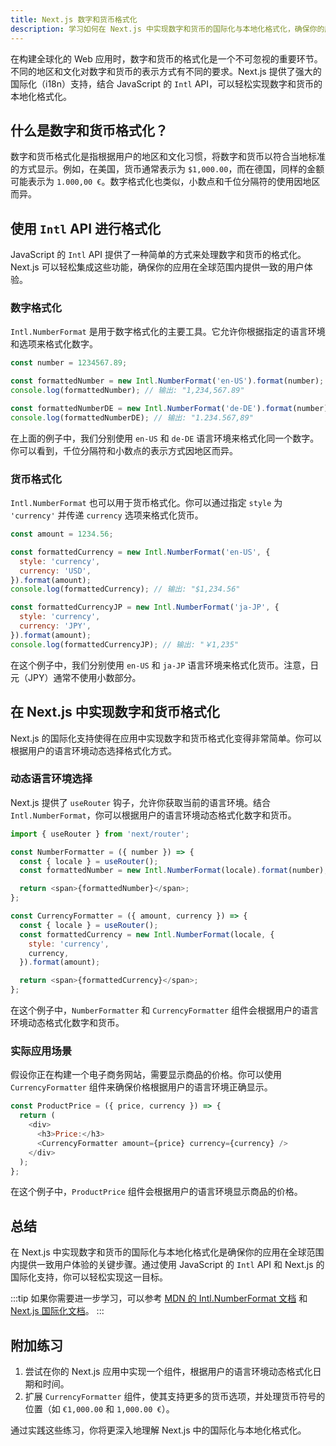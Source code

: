 ```yaml
---
title: Next.js 数字和货币格式化
description: 学习如何在 Next.js 中实现数字和货币的国际化与本地化格式化，确保你的应用在全球范围内提供一致的用户体验。
---
```


在构建全球化的 Web 应用时，数字和货币的格式化是一个不可忽视的重要环节。不同的地区和文化对数字和货币的表示方式有不同的要求。Next.js 提供了强大的国际化（i18n）支持，结合 JavaScript 的 `Intl` API，可以轻松实现数字和货币的本地化格式化。

## 什么是数字和货币格式化？

数字和货币格式化是指根据用户的地区和文化习惯，将数字和货币以符合当地标准的方式显示。例如，在美国，货币通常表示为 `$1,000.00`，而在德国，同样的金额可能表示为 `1.000,00 €`。数字格式化也类似，小数点和千位分隔符的使用因地区而异。

## 使用 `Intl` API 进行格式化

JavaScript 的 `Intl` API 提供了一种简单的方式来处理数字和货币的格式化。Next.js 可以轻松集成这些功能，确保你的应用在全球范围内提供一致的用户体验。

### 数字格式化

`Intl.NumberFormat` 是用于数字格式化的主要工具。它允许你根据指定的语言环境和选项来格式化数字。

```javascript
const number = 1234567.89;

const formattedNumber = new Intl.NumberFormat('en-US').format(number);
console.log(formattedNumber); // 输出: "1,234,567.89"

const formattedNumberDE = new Intl.NumberFormat('de-DE').format(number);
console.log(formattedNumberDE); // 输出: "1.234.567,89"
```

在上面的例子中，我们分别使用 `en-US` 和 `de-DE` 语言环境来格式化同一个数字。你可以看到，千位分隔符和小数点的表示方式因地区而异。

### 货币格式化

`Intl.NumberFormat` 也可以用于货币格式化。你可以通过指定 `style` 为 `'currency'` 并传递 `currency` 选项来格式化货币。

```javascript
const amount = 1234.56;

const formattedCurrency = new Intl.NumberFormat('en-US', {
  style: 'currency',
  currency: 'USD',
}).format(amount);
console.log(formattedCurrency); // 输出: "$1,234.56"

const formattedCurrencyJP = new Intl.NumberFormat('ja-JP', {
  style: 'currency',
  currency: 'JPY',
}).format(amount);
console.log(formattedCurrencyJP); // 输出: "￥1,235"
```

在这个例子中，我们分别使用 `en-US` 和 `ja-JP` 语言环境来格式化货币。注意，日元（JPY）通常不使用小数部分。

## 在 Next.js 中实现数字和货币格式化

Next.js 的国际化支持使得在应用中实现数字和货币格式化变得非常简单。你可以根据用户的语言环境动态选择格式化方式。

### 动态语言环境选择

Next.js 提供了 `useRouter` 钩子，允许你获取当前的语言环境。结合 `Intl.NumberFormat`，你可以根据用户的语言环境动态格式化数字和货币。

```javascript
import { useRouter } from 'next/router';

const NumberFormatter = ({ number }) => {
  const { locale } = useRouter();
  const formattedNumber = new Intl.NumberFormat(locale).format(number);

  return <span>{formattedNumber}</span>;
};

const CurrencyFormatter = ({ amount, currency }) => {
  const { locale } = useRouter();
  const formattedCurrency = new Intl.NumberFormat(locale, {
    style: 'currency',
    currency,
  }).format(amount);

  return <span>{formattedCurrency}</span>;
};
```

在这个例子中，`NumberFormatter` 和 `CurrencyFormatter` 组件会根据用户的语言环境动态格式化数字和货币。

### 实际应用场景

假设你正在构建一个电子商务网站，需要显示商品的价格。你可以使用 `CurrencyFormatter` 组件来确保价格根据用户的语言环境正确显示。

```javascript
const ProductPrice = ({ price, currency }) => {
  return (
    <div>
      <h3>Price:</h3>
      <CurrencyFormatter amount={price} currency={currency} />
    </div>
  );
};
```

在这个例子中，`ProductPrice` 组件会根据用户的语言环境显示商品的价格。

## 总结

在 Next.js 中实现数字和货币的国际化与本地化格式化是确保你的应用在全球范围内提供一致用户体验的关键步骤。通过使用 JavaScript 的 `Intl` API 和 Next.js 的国际化支持，你可以轻松实现这一目标。

:::tip
如果你需要进一步学习，可以参考 [MDN 的 Intl.NumberFormat 文档](https://developer.mozilla.org/en-US/docs/Web/JavaScript/Reference/Global_Objects/Intl/NumberFormat) 和 [Next.js 国际化文档](https://nextjs.org/docs/advanced-features/i18n-routing)。
:::

## 附加练习

1. 尝试在你的 Next.js 应用中实现一个组件，根据用户的语言环境动态格式化日期和时间。
2. 扩展 `CurrencyFormatter` 组件，使其支持更多的货币选项，并处理货币符号的位置（如 `€1,000.00` 和 `1,000.00 €`）。

通过实践这些练习，你将更深入地理解 Next.js 中的国际化与本地化格式化。